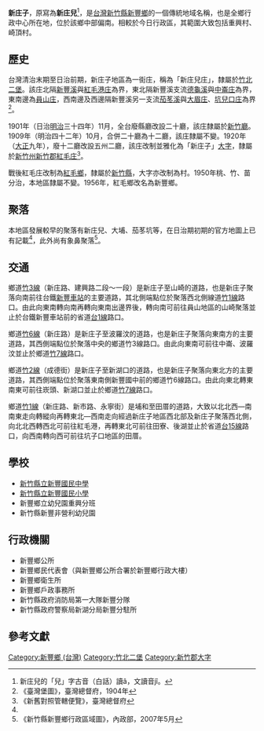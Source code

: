{{noteTA
|1 = zh-cn:庄; zh-hk:庄; zh-tw:庄;
}}
'''新庄子'''，原寫為'''新庄兒'''<ref>新庄兒的「兒」字古音（白話）讀â，文讀音jî。</ref>，是[[台灣|台灣]][[新竹縣|新竹縣]][[新豐鄉_(台灣)|新豐鄉]]的一個傳統地域名稱，也是全鄉行政中心所在地，位於該鄉中部偏南。相較於今日行政區，其範圍大致包括重興村、崎頂村。

==歷史==
台灣清治末期至日治前期，新庄子地區為一街庄，稱為「新庄兒庄」，隸屬於[[竹北二堡|竹北二堡]]。該庄北隔[[新豐溪|新豐溪]]與[[紅毛港_(新竹縣)|紅毛港庄]]為界，東北隔新豐溪支流[[德龜溪|德龜溪]]與[[中崙_(新竹縣)|中崙庄]]為界，東南邊為[[員山_(新竹縣)|員山庄]]，西南邊及西邊隔新豐溪另一支流[[茄苳溪_(新竹縣)|茄苳溪]]與[[大眉庄|大眉庄]]、[[坑子口_(新竹縣)|坑兒口庄]]為界<ref name="臺灣堡圖">《臺灣堡圖》，臺灣總督府，1904年</ref>。

1901年（日治[[明治|明治]]三十四年）11月，全台廢縣廳改設二十廳，該庄隸屬於[[新竹廳|新竹廳]]。1909年（明治四十二年）10月，合併二十廳為十二廳，該庄隸屬不變。1920年（[[大正|大正]]九年），廢十二廳改設五州二廳，該庄改制並雅化為「新庄子」[[大字|大字]]，隸屬於[[新竹州|新竹州]][[新竹郡|新竹郡]][[紅毛庄|紅毛庄]]<ref>《新舊對照管轄便覽》，臺灣總督府</ref>。

戰後紅毛庄改制為[[紅毛鄉|紅毛鄉]]，隸屬於[[新竹縣|新竹縣]]，大字亦改制為村。1950年桃、竹、苗分治，本地區隸屬不變。1956年，紅毛鄉改名為新豐鄉。

==聚落==
本地區發展較早的聚落有新庄兒、大埔、茄苳坑等，在日治期初期的官方地圖上已有記載<ref name="臺灣堡圖"/>，此外尚有象鼻聚落<ref>《新竹縣新豐鄉行政區域圖》，內政部，2007年5月</ref>。

==交通==
鄉道[[竹3線|竹3線]]（新庄路、建興路二段～一段）是新庄子至山崎的道路，也是新庄子聚落向南前往台鐵[[新豐車站_(台灣)|新豐車站]]的主要道路，其北側端點位於聚落西北側線道[[竹1線|竹1線]]路口。由此向東南轉向南再轉向東南出邊界後，轉向南可前往員山地區的山崎聚落並止於台鐵新豐車站前的省道[[台1線|台1線]]路口。

鄉道[[竹6線|竹6線]]（新庄路）是新庄子至波羅汶的道路，也是新庄子聚落向東南方的主要道路，其西側端點位於聚落中央的鄉道竹3線路口。由此向東南可前往中崙、波羅汶並止於鄉道[[竹7線|竹7線]]路口。

鄉道[[竹2線|竹2線]]（成德街）是新庄子至新湖口的道路，也是新庄子聚落向東北方的主要道路，其西側端點位於聚落東南側新豐國中前的鄉道竹6線路口。由此向東北轉東南東可前往崁頭、新湖口並止於鄉道[[竹7線|竹7線]]路口。

鄉道[[竹1線|竹1線]]（新庄路、新市路、永寧街）是埔和至田厝的道路，大致以北北西—南南東走向轉縱向再轉東北—西南走向經過新庄子地區西北部及新庄子聚落西北側，向北北西轉西北可前往紅毛港，再轉東北可前往田寮、後湖並止於省道[[台15線|台15線]]路口，向西南轉向西可前往坑子口地區的田厝。

==學校==
*[[新竹縣立新豐國民中學|新竹縣立新豐國民中學]]
*[[新竹縣新豐鄉新豐國民小學|新竹縣立新豐國民小學]]
*新豐鄉立幼兒園重興分班
*新竹縣新豐非營利幼兒園
==行政機關==
*新豐鄉公所
*新豐鄉民代表會（與新豐鄉公所合署於新豐鄉行政大樓）
*新豐鄉衛生所
*新豐鄉戶政事務所
*新竹縣政府消防局第一大隊新豐分隊
*新竹縣政府警察局新湖分局新豐分駐所

==參考文獻==
{{reflist}}

{{新竹郡}}

[[Category:新豐鄉_(台灣)|Category:新豐鄉 (台灣)]]
[[Category:竹北二堡|Category:竹北二堡]]
[[Category:新竹郡大字|Category:新竹郡大字]]